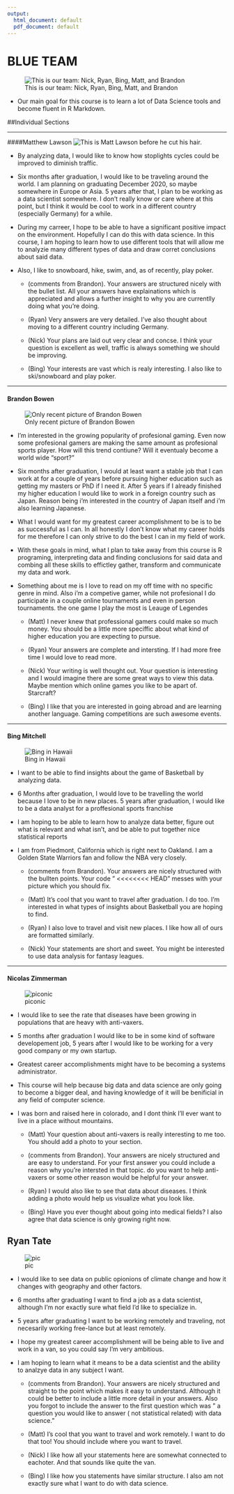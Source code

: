 ```yaml
---
output:
  html_document: default
  pdf_document: default
---
```

# BLUE TEAM

![This is our team: Nick, Ryan, Bing, Matt, and Brandon](TeamPhoto.jpg)

- Our main goal for this course is to learn a lot of Data Science tools and become fluent in R Markdown.

##Individual Sections

******
####Matthew Lawson
![This is Matt Lawson before he cut his hair.](PicOfMatt.JPG)

- By analyzing data, I would like to know how stoplights cycles could be improved to diminish traffic.

- Six months after graduation, I would like to be traveling around the world. I am planning on graduating December 2020, so maybe somewhere in Europe or Asia. 5 years after that, I plan to be working as a data scientist somewhere. I don't really know or care where at this point, but I think it would be cool to work in a different country (especially Germany) for a while.

- During my carreer, I hope to be able to have a significant positive impact on the environment. Hopefully I can do this with data science. In this course, I am hoping to learn how to use different tools that will allow me to analyzie many different types of data and draw corret conclusions about said data.

- Also, I like to snowboard, hike, swim, and, as of recently, play poker.

    + (comments from Brandon).  Your answers are structured nicely with the bullet list. All your answers have explainations which is appreciated and allows a further insight to why you are currentlly doing what you're doing. 
    
    + (Ryan) Very answers are very detailed. I've also thought about moving to a different country including Germany.
    
    + (Nick) Your plans are laid out very clear and concse. I think your question is excellent as well, traffic is always something we should be improving. 

    + (Bing) Your interests are vast which is realy interesting. I also like to ski/snowboard and play poker.

******
#### Brandon Bowen
![Only recent picture of Brandon Bowen](picOfBrandon2.JPG)


- I'm interested in the growing popularity of profesional gaming. Even now some profesional gamers are making the same amount as profesional sports player. How will this trend contiune? Will it eventualy become a world wide "sport?"

- Six months after graduation, I would at least want a stable job that I can work at for a couple of years before pursuing higher education such as getting my masters or PhD if I need it. After 5 years if I already finished my higher education I would like to work in a foreign country such as Japan. Reason being i'm interested in the country of Japan itself and i'm also learning Japanese.

- What I would want for my greatest career acomplishment to be is to be as successful as I can. In all honestly I don't know what my career holds for me therefore I can only strive to do the best I can in my field of work.

- With these goals in mind, what I plan to take away from this course is R programing, interpreting data and finding conclusions for said data and combing all these skills to effictley gather, transform and communicate my data and work.

- Something about me is I love to read on my off time with no specific genre in mind. Also i'm a competive gamer, while not profesional I do participate in a couple online tournaments and even in person tournaments. the one game I play the most is Leauge of Legendes

    + (Matt) I never knew that professional gamers could make so much money. You should be a little more speciffic about what kind of higher education you are expecting to pursue.
    
    + (Ryan) Your answers are complete and intersting. If I had more free time I would love to read more.
    
    + (Nick) Your writing is well thought out. Your question is interesting and I would imagine there are some great ways to view this data. Maybe mention which online games you like to be apart of. Starcraft? 

    + (Bing) I like that you are interested in going abroad and are learning another language. Gaming competitions are such awesome events.
    
******

#### Bing Mitchell
![Bing in Hawaii](PicOfBing.jpg)

- I want to be able to find insights about the game of Basketball by analyzing data.

- 6 Months after graduation, I would love to be travelling the world because I love to be in new places. 5 years after graduation, I would like to be a data analyst for a proffesional sports franchise

- I am hoping to be able to learn how to analyze data better, figure out what is relevant and what isn't, and be able to put together nice statistical reports

- I am from Piedmont, California which is right next to Oakland. I am a Golden State Warriors fan and follow the NBA very closely.

    + (comments from Brandon). Your answers are nicely structured with the bullten points. Your code " <<<<<<<< HEAD" messes with your picture which you should fix.

    + (Matt) It's cool that you want to travel after graduation. I do too. I'm interested in what types of insights about Basketball you are hoping to find.
    
    + (Ryan) I also love to travel and visit new places. I like how all of ours are formatted similarly. 
    
    + (Nick) Your statements are short and sweet. You might be interested to use data analysis for fantasy leagues. 

*****


#### Nicolas Zimmerman 
![piconic](nickZ.jpg)

- I would like to see the rate that diseases have been growing in populations that are heavy with anti-vaxers.

- 5 months after graduation I would like to be in some kind of software developement job, 5 years after I would like to be working for a very good company or my own startup.

- Greatest career accomplishments might have to be becoming a systems administrator.

- This course will help because big data and data science are only going to become a bigger deal, and having knowledge of it will be benificial in any field of computer science.

- I was born and raised here in colorado, and I dont think I'll ever want to live in a place without mountains.


    + (Matt) Your question about anti-vaxers is really interesting to me too. You should add a photo to your section.
    
    + (comments from Brandon).  Your answers are nicely structured and are easy to understand. For your first answer you could include a reason why you're intersted in that topic. do you want to help anti-vaxers or some other reason would be helpful for your answer.
    
    + (Ryan) I would also like to see that data about diseases. I think adding a photo would help us visualize what you look like.

    + (Bing) Have you ever thought about going into medical fields? I also agree that data science is only growing right now.


## Ryan Tate

![pic](pic.jpg)

- I would like to see data on public opionions of climate change and how it changes with geography and other factors. 

- 6 months after graduating I want to find a job as a data scientist, although I'm nor exactly sure what field I'd like to specialize in.

- 5 years after graduating I want to be working remotely and traveling, not necesarily working free-lance but at least remotely.

- I hope my greatest career accomplishment will be being able to live and work in a van, so you could say I'm very ambitious. 

- I am hoping to learn what it means to be a data scientist and the ability to analzye data in any subject I want. 

    + (comments from Brandon). Your answers  are nicely structured and straight to the point which makes it easy to understand. Although it could be better to include a little more detail in your answers. Also you forgot to include the answer to the first question which was " a question you would like to answer ( not statistical related) with data science."

    + (Matt) I's cool that you want to travel and work remotely. I want to do that too! You should include where you want to travel.
    
    + (Nick) I like how all your statements here are somewhat connected to eachoter. And that sounds like quite the van.

    + (Bing) I like how you statements have similar structure. I also am not exactly sure what I want to do with data science.
